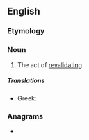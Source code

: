 ==English==

===Etymology===
{{prefix|en|re|validation}}

===Noun===
{{en-noun|~}}

# The act of [[revalidate|revalidating]]

=====Translations=====
{{trans-top|revalidation}}
* Greek: {{t+|el|επανεπικύρωση}}
{{trans-mid}}
{{trans-bottom}}

===Anagrams===
* {{anagrams|en|a=aadeiilnortv|derivational}}
